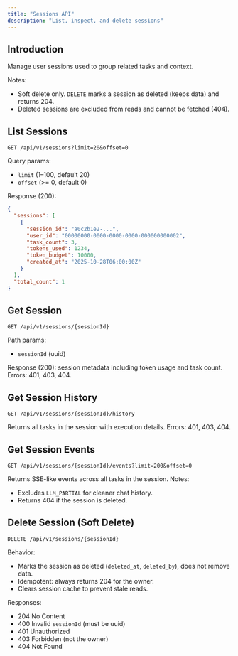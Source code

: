 ```yaml
---
title: "Sessions API"
description: "List, inspect, and delete sessions"
---
```


## Introduction

Manage user sessions used to group related tasks and context.

Notes:
- Soft delete only. `DELETE` marks a session as deleted (keeps data) and returns 204.
- Deleted sessions are excluded from reads and cannot be fetched (404).

## List Sessions

```
GET /api/v1/sessions?limit=20&offset=0
```

Query params:
- `limit` (1–100, default 20)
- `offset` (>= 0, default 0)

Response (200):
```json
{
  "sessions": [
    {
      "session_id": "a0c2b1e2-...",
      "user_id": "00000000-0000-0000-0000-000000000002",
      "task_count": 3,
      "tokens_used": 1234,
      "token_budget": 10000,
      "created_at": "2025-10-28T06:00:00Z"
    }
  ],
  "total_count": 1
}
```

## Get Session

```
GET /api/v1/sessions/{sessionId}
```

Path params:
- `sessionId` (uuid)

Response (200): session metadata including token usage and task count.
Errors: 401, 403, 404.

## Get Session History

```
GET /api/v1/sessions/{sessionId}/history
```

Returns all tasks in the session with execution details.
Errors: 401, 403, 404.

## Get Session Events

```
GET /api/v1/sessions/{sessionId}/events?limit=200&offset=0
```

Returns SSE-like events across all tasks in the session.
Notes:
- Excludes `LLM_PARTIAL` for cleaner chat history.
- Returns 404 if the session is deleted.

## Delete Session (Soft Delete)

```
DELETE /api/v1/sessions/{sessionId}
```

Behavior:
- Marks the session as deleted (`deleted_at`, `deleted_by`), does not remove data.
- Idempotent: always returns 204 for the owner.
- Clears session cache to prevent stale reads.

Responses:
- 204 No Content
- 400 Invalid `sessionId` (must be uuid)
- 401 Unauthorized
- 403 Forbidden (not the owner)
- 404 Not Found

